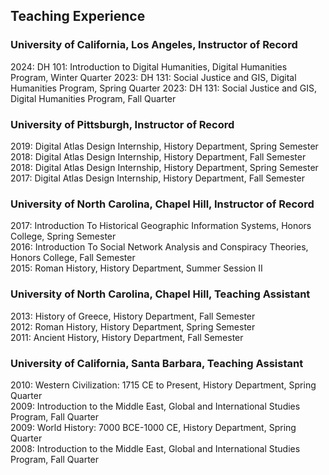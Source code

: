 ## Teaching Experience

### University of California, Los Angeles, Instructor of Record
2024: DH 101: Introduction to Digital Humanities, Digital Humanities Program, Winter Quarter
2023: DH 131: Social Justice and GIS, Digital Humanities Program, Spring Quarter
2023: DH 131: Social Justice and GIS, Digital Humanities Program, Fall Quarter

### University of Pittsburgh, Instructor of Record  
2019: Digital Atlas Design Internship, History Department, Spring Semester  
2018: Digital Atlas Design Internship, History Department, Fall Semester  
2018: Digital Atlas Design Internship, History Department, Spring Semester  
2017: Digital Atlas Design Internship, History Department, Fall Semester  

### University of North Carolina, Chapel Hill, Instructor of Record  
2017: Introduction To Historical Geographic Information Systems, Honors College, Spring Semester  
2016: Introduction To Social Network Analysis and Conspiracy Theories, Honors College, Fall Semester  
2015: Roman History, History Department, Summer Session II  

### University of North Carolina, Chapel Hill, Teaching Assistant    
2013: History of Greece, History Department, Fall Semester  
2012: Roman History, History Department, Spring Semester  
2011: Ancient History, History Department, Fall Semester  

### University of California, Santa Barbara, Teaching Assistant  
2010: Western Civilization: 1715 CE to Present, History Department, Spring Quarter  
2009: Introduction to the Middle East, Global and International Studies Program, Fall Quarter  
2009: World History: 7000 BCE-1000 CE, History Department, Spring Quarter  
2008: Introduction to the Middle East, Global and International Studies Program, Fall Quarter  
